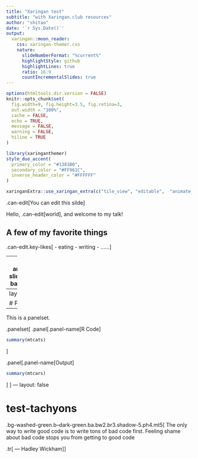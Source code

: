 ```yaml
---
title: "Xaringan test"
subtitle: "with Xaringan.club resources"  
author: "shitao"
date: '`r Sys.Date()`'
output:
  xaringan::moon_reader:
    css: xaringan-themer.css
    nature:
      slideNumberFormat: "%current%"
      highlightStyle: github
      highlightLines: true
      ratio: 16:9
      countIncrementalSlides: true
---
```


```r
options(htmltools.dir.version = FALSE)
knitr::opts_chunk$set(
  fig.width=9, fig.height=3.5, fig.retina=3,
  out.width = "100%",
  cache = FALSE,
  echo = TRUE,
  message = FALSE, 
  warning = FALSE,
  hiline = TRUE
)
```

```r
library(xaringanthemer)
style_duo_accent(
  primary_color = "#1381B0",
  secondary_color = "#FF961C",
  inverse_header_color = "#FFFFFF"
)
```

```r
xaringanExtra::use_xaringan_extra(c("tile_view", "editable",  "animate_css", "scribble", "tachyons", "panelset", "fit_screen", "clipboard"))
```

.can-edit[You can edit this silde]

Hello, .can-edit[world], and welcome to my talk!

## A few of my favorite things

.can-edit.key-likes[
- eating
- writing
- ......
]

---
class: animated slideInRight backOutup

## This slide...

- slides in from the right 
- and fades out to the left on exit

---
layout: true

# Panelset
---

This is a panelset.

.panelset[
.panel[.panel-name[R Code]

```r
summary(mtcats)
```

]

.panel[.panel-name[Output]

```r
summary(mtcars)
```

]
]
---
layout: false

# test-tachyons

.bg-washed-green.b--dark-green.ba.bw2.br3.shadow-5.ph4.mt5[
The only way to write good code is to write tons of bad code first. 
Feeling shame about bad code stops you from getting to good code

.tr[
— Hadley Wickham
]]

